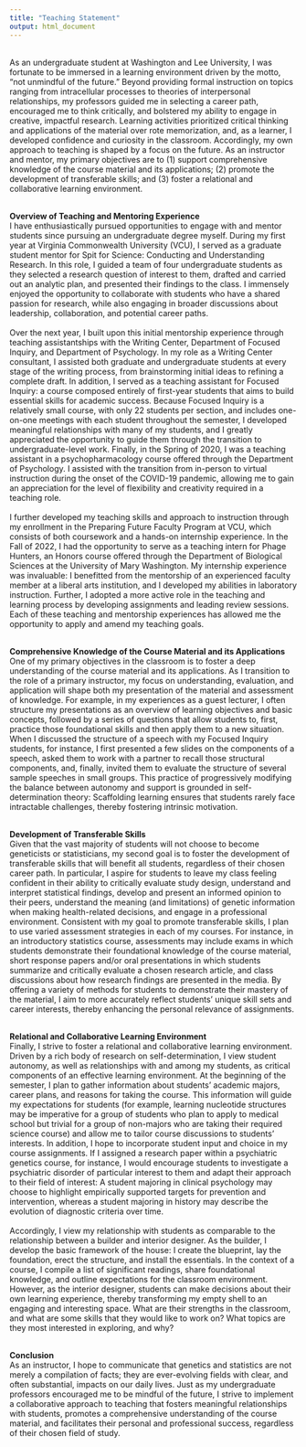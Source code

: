 ```yaml
---
title: "Teaching Statement"
output: html_document
---
```

<br/>
As an undergraduate student at Washington and Lee University, I was fortunate to be immersed in a learning environment driven by the motto, “not unmindful of the future.”  Beyond providing formal instruction on topics ranging from intracellular processes to theories of interpersonal relationships, my professors guided me in selecting a career path, encouraged me to think critically, and bolstered my ability to engage in creative, impactful research. Learning activities prioritized critical thinking and applications of the material over rote memorization, and, as a learner, I developed confidence and curiosity in the classroom. Accordingly, my own approach to teaching is shaped by a focus on the future. As an instructor and mentor, my primary objectives are to (1) support comprehensive knowledge of the course material and its applications; (2) promote the development of transferable skills; and (3) foster a relational and collaborative learning environment.\
<br/>

**Overview of Teaching and Mentoring Experience**\
I have enthusiastically pursued opportunities to engage with and mentor students since pursuing an undergraduate degree myself. During my first year at Virginia Commonwealth University (VCU), I served as a graduate student mentor for Spit for Science: Conducting and Understanding Research. In this role, I guided a team of four undergraduate students as they selected a research question of interest to them, drafted and carried out an analytic plan, and presented their findings to the class. I immensely enjoyed the opportunity to collaborate with students who have a shared passion for research, while also engaging in broader discussions about leadership, collaboration, and potential career paths.\
<br/>
Over the next year, I built upon this initial mentorship experience through teaching assistantships with the Writing Center, Department of Focused Inquiry, and Department of Psychology. In my role as a Writing Center consultant, I assisted both graduate and undergraduate students at every stage of the writing process, from brainstorming initial ideas to refining a complete draft. In addition, I served as a teaching assistant for Focused Inquiry: a course composed entirely of first-year students that aims to build essential skills for academic success. Because Focused Inquiry is a relatively small course, with only 22 students per section, and includes one-on-one meetings with each student throughout the semester, I developed meaningful relationships with many of my students, and I greatly appreciated the opportunity to guide them through the transition to undergraduate-level work. Finally, in the Spring of 2020, I was a teaching assistant in a psychopharmacology course offered through the Department of Psychology. I assisted with the transition from in-person to virtual instruction during the onset of the COVID-19 pandemic, allowing me to gain an appreciation for the level of flexibility and creativity required in a teaching role.\
<br/>
I further developed my teaching skills and approach to instruction through my enrollment in the Preparing Future Faculty Program at VCU, which consists of both coursework and a hands-on internship experience. In the Fall of 2022, I had the opportunity to serve as a teaching intern for Phage Hunters, an Honors course offered through the Department of Biological Sciences at the University of Mary Washington. My internship experience was invaluable: I benefitted from the mentorship of an experienced faculty member at a liberal arts institution, and I developed my abilities in laboratory instruction. Further, I adopted a more active role in the teaching and learning process by developing assignments and leading review sessions. Each of these teaching and mentorship experiences has allowed me the opportunity to apply and amend my teaching goals.\
<br/>

**Comprehensive Knowledge of the Course Material and its Applications**\
One of my primary objectives in the classroom is to foster a deep understanding of the course material and its applications. As I transition to the role of a primary instructor, my focus on understanding, evaluation, and application will shape both my presentation of the material and assessment of knowledge. For example, in my experiences as a guest lecturer, I often structure my presentations as an overview of learning objectives and basic concepts, followed by a series of questions that allow students to, first, practice those foundational skills and then apply them to a new situation. When I discussed the structure of a speech with my Focused Inquiry students, for instance, I first presented a few slides on the components of a speech, asked them to work with a partner to recall those structural components, and, finally, invited them to evaluate the structure of several sample speeches in small groups. This practice of progressively modifying the balance between autonomy and support is grounded in self-determination theory: Scaffolding learning ensures that students rarely face intractable challenges, thereby fostering intrinsic motivation.\
<br/>

**Development of Transferable Skills**\
Given that the vast majority of students will not choose to become geneticists or statisticians, my second goal is to foster the development of transferable skills that will benefit all students, regardless of their chosen career path. In particular, I aspire for students to leave my class feeling confident in their ability to critically evaluate study design, understand and interpret statistical findings, develop and present an informed opinion to their peers, understand the meaning (and limitations) of genetic information when making health-related decisions, and engage in a professional environment. Consistent with my goal to promote transferable skills, I plan to use varied assessment strategies in each of my courses. For instance, in an introductory statistics course, assessments may include exams in which students demonstrate their foundational knowledge of the course material, short response papers and/or oral presentations in which students summarize and critically evaluate a chosen research article, and class discussions about how research findings are presented in the media. By offering a variety of methods for students to demonstrate their mastery of the material, I aim to more accurately reflect students’ unique skill sets and career interests, thereby enhancing the personal relevance of assignments.\
<br/>

**Relational and Collaborative Learning Environment**\
Finally, I strive to foster a relational and collaborative learning environment. Driven by a rich body of research on self-determination, I view student autonomy, as well as relationships with and among my students, as critical components of an effective learning environment. At the beginning of the semester, I plan to gather information about students’ academic majors, career plans, and reasons for taking the course. This information will guide my expectations for students (for example, learning nucleotide structures may be imperative for a group of students who plan to apply to medical school but trivial for a group of non-majors who are taking their required science course) and allow me to tailor course discussions to students’ interests. In addition, I hope to incorporate student input and choice in my course assignments. If I assigned a research paper within a psychiatric genetics course, for instance, I would encourage students to investigate a psychiatric disorder of particular interest to them and adapt their approach to their field of interest: A student majoring in clinical psychology may choose to highlight empirically supported targets for prevention and intervention, whereas a student majoring in history may describe the evolution of diagnostic criteria over time.\
<br/>
Accordingly, I view my relationship with students as comparable to the relationship between a builder and interior designer. As the builder, I develop the basic framework of the house: I create the blueprint, lay the foundation, erect the structure, and install the essentials. In the context of a course, I compile a list of significant readings, share foundational knowledge, and outline expectations for the classroom environment. However, as the interior designer, students can make decisions about their own learning experience, thereby transforming my empty shell to an engaging and interesting space. What are their strengths in the classroom, and what are some skills that they would like to work on? What topics are they most interested in exploring, and why?\
<br/>

**Conclusion**\
As an instructor, I hope to communicate that genetics and statistics are not merely a compilation of facts; they are ever-evolving fields with clear, and often substantial, impacts on our daily lives. Just as my undergraduate professors encouraged me to be mindful of the future, I strive to implement a collaborative approach to teaching that fosters meaningful relationships with students, promotes a comprehensive understanding of the course material, and facilitates their personal and professional success, regardless of their chosen field of study.
